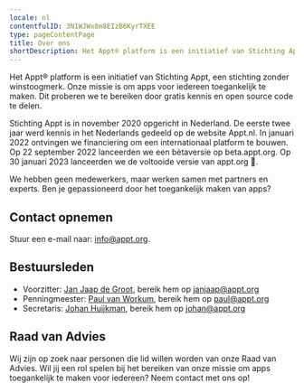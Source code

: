 ```yaml
---
locale: nl
contentfulID: 3N1WJWx8m8EIzB6KyrTXEE
type: pageContentPage
title: Over ons
shortDescription: Het Appt® platform is een initiatief van Stichting Appt, een stichting zonder winstoogmerk.
---
```


Het Appt® platform is een initiatief van Stichting Appt, een stichting zonder winstoogmerk. Onze missie is om apps voor iedereen toegankelijk te maken. Dit proberen we te bereiken door gratis kennis en open source code te delen.

Stichting Appt is in november 2020 opgericht in Nederland. De eerste twee jaar werd kennis in het Nederlands gedeeld op de website Appt.nl. In januari 2022 ontvingen we financiering om een internationaal platform te bouwen. Op 22 september 2022 lanceerden we een bètaversie op beta.appt.org. Op 30 januari 2023 lanceerden we de voltooide versie van appt.org 🎉.

We hebben geen medewerkers, maar werken samen met partners en experts. Ben je gepassioneerd door het toegankelijk maken van apps?

<CustomLink url="https://appt.li/slack" label="Word lid van onze community" external={true} appearance="primary button" />

## Contact opnemen

Stuur een e-mail naar: [info@appt.org](mailto:info@appt.org).

## Bestuursleden

- Voorzitter: [Jan Jaap de Groot](https://www.linkedin.com/in/jan-jaap/), bereik hem op [janjaap@appt.org](mailto:janjaap@appt.org)
- Penningmeester: [Paul van Workum](https://www.linkedin.com/in/paulvanworkum/), bereik hem op [paul@appt.org](mailto:paul@appt.org)
- Secretaris: [Johan Huijkman](https://www.linkedin.com/in/johanhuijkman/), bereik hem op [johan@appt.org](mailto:johan@appt.org)

## Raad van Advies

Wij zijn op zoek naar personen die lid willen worden van onze Raad van Advies. Wil jij een rol spelen bij het bereiken van onze missie om apps toegankelijk te maken voor iedereen? Neem contact met ons op!